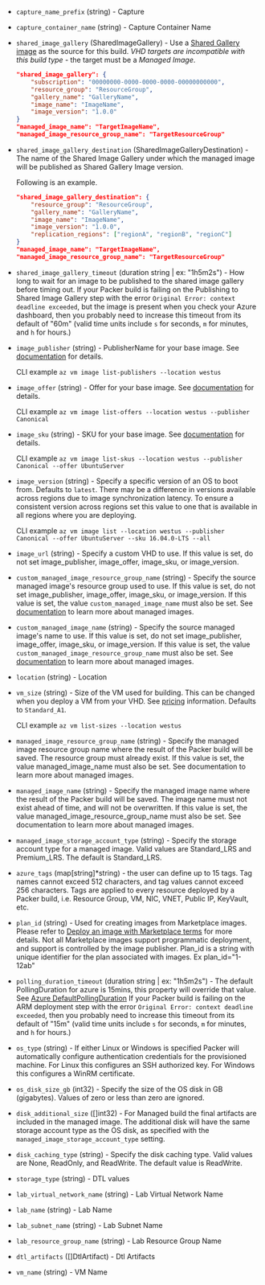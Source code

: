 <!-- Code generated from the comments of the Config struct in builder/azure/dtl/config.go; DO NOT EDIT MANUALLY -->

- `capture_name_prefix` (string) - Capture

- `capture_container_name` (string) - Capture Container Name

- `shared_image_gallery` (SharedImageGallery) - Use a [Shared Gallery
  image](https://azure.microsoft.com/en-us/blog/announcing-the-public-preview-of-shared-image-gallery/)
  as the source for this build. _VHD targets are incompatible with this
  build type_ - the target must be a _Managed Image_.

  ```json
  "shared_image_gallery": {
      "subscription": "00000000-0000-0000-0000-00000000000",
      "resource_group": "ResourceGroup",
      "gallery_name": "GalleryName",
      "image_name": "ImageName",
      "image_version": "1.0.0"
  }
  "managed_image_name": "TargetImageName",
  "managed_image_resource_group_name": "TargetResourceGroup"
  ```

- `shared_image_gallery_destination` (SharedImageGalleryDestination) - The name of the Shared Image Gallery under which the managed image will be published as Shared Gallery Image version.

  Following is an example.

  ```json
  "shared_image_gallery_destination": {
      "resource_group": "ResourceGroup",
      "gallery_name": "GalleryName",
      "image_name": "ImageName",
      "image_version": "1.0.0",
      "replication_regions": ["regionA", "regionB", "regionC"]
  }
  "managed_image_name": "TargetImageName",
  "managed_image_resource_group_name": "TargetResourceGroup"
  ```

- `shared_image_gallery_timeout` (duration string | ex: "1h5m2s") - How long to wait for an image to be published to the shared image
  gallery before timing out. If your Packer build is failing on the
  Publishing to Shared Image Gallery step with the error `Original Error: context deadline exceeded`, but the image is present when you check your
  Azure dashboard, then you probably need to increase this timeout from
  its default of "60m" (valid time units include `s` for seconds, `m` for
  minutes, and `h` for hours.)

- `image_publisher` (string) - PublisherName for your base image. See
  [documentation](https://azure.microsoft.com/en-us/documentation/articles/resource-groups-vm-searching/)
  for details.

  CLI example `az vm image list-publishers --location westus`

- `image_offer` (string) - Offer for your base image. See
  [documentation](https://azure.microsoft.com/en-us/documentation/articles/resource-groups-vm-searching/)
  for details.

  CLI example
  `az vm image list-offers --location westus --publisher Canonical`

- `image_sku` (string) - SKU for your base image. See
  [documentation](https://azure.microsoft.com/en-us/documentation/articles/resource-groups-vm-searching/)
  for details.

  CLI example
  `az vm image list-skus --location westus --publisher Canonical --offer UbuntuServer`

- `image_version` (string) - Specify a specific version of an OS to boot from.
  Defaults to `latest`. There may be a difference in versions available
  across regions due to image synchronization latency. To ensure a consistent
  version across regions set this value to one that is available in all
  regions where you are deploying.

  CLI example
  `az vm image list --location westus --publisher Canonical --offer UbuntuServer --sku 16.04.0-LTS --all`

- `image_url` (string) - Specify a custom VHD to use. If this value is set, do
  not set image_publisher, image_offer, image_sku, or image_version.

- `custom_managed_image_resource_group_name` (string) - Specify the source managed image's resource group used to use. If this
  value is set, do not set image_publisher, image_offer, image_sku, or
  image_version. If this value is set, the value
  `custom_managed_image_name` must also be set. See
  [documentation](https://docs.microsoft.com/en-us/azure/storage/storage-managed-disks-overview#images)
  to learn more about managed images.

- `custom_managed_image_name` (string) - Specify the source managed image's name to use. If this value is set, do
  not set image_publisher, image_offer, image_sku, or image_version.
  If this value is set, the value
  `custom_managed_image_resource_group_name` must also be set. See
  [documentation](https://docs.microsoft.com/en-us/azure/storage/storage-managed-disks-overview#images)
  to learn more about managed images.

- `location` (string) - Location

- `vm_size` (string) - Size of the VM used for building. This can be changed when you deploy a
  VM from your VHD. See
  [pricing](https://azure.microsoft.com/en-us/pricing/details/virtual-machines/)
  information. Defaults to `Standard_A1`.

  CLI example `az vm list-sizes --location westus`

- `managed_image_resource_group_name` (string) - Specify the managed image resource group name where the result of the
  Packer build will be saved. The resource group must already exist. If
  this value is set, the value managed_image_name must also be set. See
  documentation to learn more about managed images.

- `managed_image_name` (string) - Specify the managed image name where the result of the Packer build will
  be saved. The image name must not exist ahead of time, and will not be
  overwritten. If this value is set, the value
  managed_image_resource_group_name must also be set. See documentation to
  learn more about managed images.

- `managed_image_storage_account_type` (string) - Specify the storage account
  type for a managed image. Valid values are Standard_LRS and Premium_LRS.
  The default is Standard_LRS.

- `azure_tags` (map[string]\*string) - the user can define up to 15
  tags. Tag names cannot exceed 512 characters, and tag values cannot exceed
  256 characters. Tags are applied to every resource deployed by a Packer
  build, i.e. Resource Group, VM, NIC, VNET, Public IP, KeyVault, etc.

- `plan_id` (string) - Used for creating images from Marketplace images. Please refer to
  [Deploy an image with Marketplace
  terms](https://aka.ms/azuremarketplaceapideployment) for more details.
  Not all Marketplace images support programmatic deployment, and support
  is controlled by the image publisher.
  Plan_id is a string with unique identifier for the plan associated with images.
  Ex plan_id="1-12ab"

- `polling_duration_timeout` (duration string | ex: "1h5m2s") - The default PollingDuration for azure is 15mins, this property will override
  that value. See [Azure DefaultPollingDuration](https://godoc.org/github.com/Azure/go-autorest/autorest#pkg-constants)
  If your Packer build is failing on the
  ARM deployment step with the error `Original Error: context deadline exceeded`, then you probably need to increase this timeout from
  its default of "15m" (valid time units include `s` for seconds, `m` for
  minutes, and `h` for hours.)

- `os_type` (string) - If either Linux or Windows is specified Packer will
  automatically configure authentication credentials for the provisioned
  machine. For Linux this configures an SSH authorized key. For Windows
  this configures a WinRM certificate.

- `os_disk_size_gb` (int32) - Specify the size of the OS disk in GB
  (gigabytes). Values of zero or less than zero are ignored.

- `disk_additional_size` ([]int32) - For Managed build the final artifacts are included in the managed image.
  The additional disk will have the same storage account type as the OS
  disk, as specified with the `managed_image_storage_account_type`
  setting.

- `disk_caching_type` (string) - Specify the disk caching type. Valid values
  are None, ReadOnly, and ReadWrite. The default value is ReadWrite.

- `storage_type` (string) - DTL values

- `lab_virtual_network_name` (string) - Lab Virtual Network Name

- `lab_name` (string) - Lab Name

- `lab_subnet_name` (string) - Lab Subnet Name

- `lab_resource_group_name` (string) - Lab Resource Group Name

- `dtl_artifacts` ([]DtlArtifact) - Dtl Artifacts

- `vm_name` (string) - VM Name
